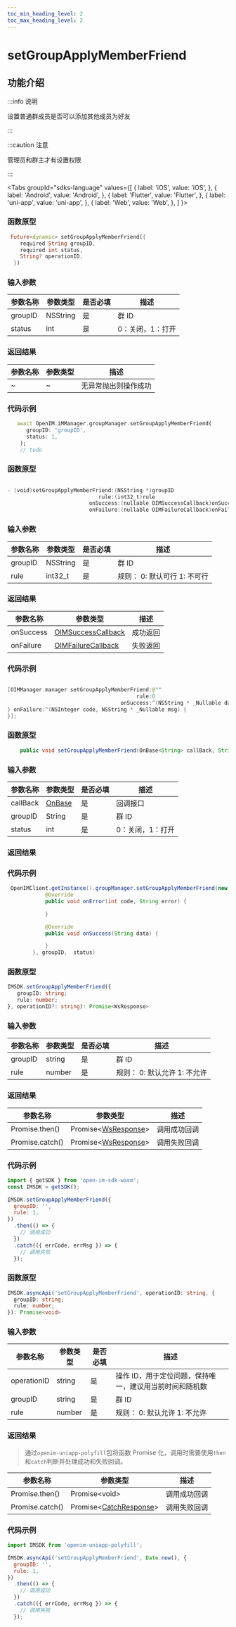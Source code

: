 ```yaml
---
toc_min_heading_level: 2
toc_max_heading_level: 2
---
```


# setGroupApplyMemberFriend

## 功能介绍

:::info 说明

设置普通群成员是否可以添加其他成员为好友

:::

:::caution 注意

管理员和群主才有设置权限

:::

<Tabs
groupId="sdks-language"
values={[
{ label: 'iOS', value: 'iOS', },
{ label: 'Android', value: 'Android', },
{ label: 'Flutter', value: 'Flutter', },
{ label: 'uni-app', value: 'uni-app', },
{ label: 'Web', value: 'Web', },
]
}>

<TabItem value="Flutter">

### 函数原型

```dart showLineNumbers
 Future<dynamic> setGroupApplyMemberFriend({
    required String groupID,
    required int status,
    String? operationID,
  })
```

### 输入参数

| 参数名称 | 参数类型 | 是否必填 | 描述             |
| -------- | -------- | -------- | ---------------- |
| groupID  | NSString | 是       | 群 ID            |
| status   | int      | 是       | 0：关闭，1：打开 |

### 返回结果

| 参数名称 | 参数类型 | 描述                 |
| -------- | -------- | -------------------- |
| ~        | ~        | 无异常抛出则操作成功 |

### 代码示例

```dart showLineNumbers
   await OpenIM.iMManager.groupManager.setGroupApplyMemberFriend(
      groupID: 'groupID',
      status: 1,
    );
    // todo
```

</TabItem>

<TabItem value="iOS">

### 函数原型

```swift showLineNumbers

- (void)setGroupApplyMemberFriend:(NSString *)groupID
                             rule:(int32_t)rule
                          onSuccess:(nullable OIMSuccessCallback)onSuccess
                          onFailure:(nullable OIMFailureCallback)onFailure;

```

### 输入参数

| 参数名称 | 参数类型 | 是否必填 | 描述                         |
| -------- | -------- | -------- | ---------------------------- |
| groupID  | NSString | 是       | 群 ID                        |
| rule     | int32_t  | 是       | 规则： 0: 默认可行 1: 不可行 |

### 返回结果

| 参数名称  | 参数类型                                               | 描述     |
| --------- | ------------------------------------------------------ | -------- |
| onSuccess | [OIMSuccessCallback](docs/sdks/callback/onSuccess.mdx) | 成功返回 |
| onFailure | [OIMFailureCallback](docs/sdks/callback/onError.mdx)   | 失败返回 |

### 代码示例

```swift showLineNumbers

[OIMManager.manager setGroupApplyMemberFriend:@""
                                         rule:0
                                    onSuccess:^(NSString * _Nullable data) {
} onFailure:^(NSInteger code, NSString * _Nullable msg) {
}];

```

</TabItem>

<TabItem value="Android">

### 函数原型

```java showLineNumbers
    public void setGroupApplyMemberFriend(OnBase<String> callBack, String groupID, int status)
```

### 输入参数

| 参数名称 | 参数类型                                | 是否必填 | 描述             |
| -------- | --------------------------------------- | -------- | ---------------- |
| callBack | [OnBase](docs/sdks/callback/onBase.mdx) | 是       | 回调接口         |
| groupID  | String                                  | 是       | 群 ID            |
| status   | int                                     | 是       | 0：关闭，1：打开 |

### 返回结果

### 代码示例

```java showLineNumbers
 OpenIMClient.getInstance().groupManager.setGroupApplyMemberFriend(new OnBase<String>() {
            @Override
            public void onError(int code, String error) {

            }

            @Override
            public void onSuccess(String data) {

            }
        }, groupID,  status)
```

</TabItem>

<TabItem value="Web">

### 函数原型

```ts showLineNumbers
IMSDK.setGroupApplyMemberFriend({
   groupID: string;
   rule: number;
}, operationID?: string): Promise<WsResponse>
```

### 输入参数

| 参数名称 | 参数类型 | 是否必填 | 描述                         |
| -------- | -------- | -------- | ---------------------------- |
| groupID  | string   | 是       | 群 ID                        |
| rule     | number   | 是       | 规则： 0: 默认允许 1: 不允许 |

### 返回结果

| 参数名称        | 参数类型                                             | 描述         |
| --------------- | ---------------------------------------------------- | ------------ |
| Promise.then()  | Promise<[WsResponse](docs/sdks/class/response.mdx)\> | 调用成功回调 |
| Promise.catch() | Promise<[WsResponse](docs/sdks/class/response.mdx)\> | 调用失败回调 |

### 代码示例

```js showLineNumbers
import { getSDK } from 'open-im-sdk-wasm';
const IMSDK = getSDK();

IMSDK.setGroupApplyMemberFriend({
  groupID: '',
  rule: 1,
})
  .then(() => {
    // 调用成功
  })
  .catch(({ errCode, errMsg }) => {
    // 调用失败
  });
```

</TabItem>

<TabItem value="uni-app">

### 函数原型

```ts showLineNumbers
IMSDK.asyncApi('setGroupApplyMemberFriend', operationID: string, {
  groupID: string;
  rule: number;
}): Promise<void>
```

### 输入参数

| 参数名称    | 参数类型 | 是否必填 | 描述                                                    |
| ----------- | -------- | -------- | ------------------------------------------------------- |
| operationID | string   | 是       | 操作 ID，用于定位问题，保持唯一，建议用当前时间和随机数 |
| groupID     | string   | 是       | 群 ID                                                   |
| rule        | number   | 是       | 规则： 0: 默认允许 1: 不允许                            |

### 返回结果

> 通过`openim-uniapp-polyfill`包将函数 Promise 化，调用时需要使用`then`和`catch`判断并处理成功和失败回调。

| 参数名称        | 参数类型                                                | 描述         |
| --------------- | ------------------------------------------------------- | ------------ |
| Promise.then()  | Promise<void\>                                          | 调用成功回调 |
| Promise.catch() | Promise<[CatchResponse](docs/sdks/class/response.mdx)\> | 调用失败回调 |

### 代码示例

```js showLineNumbers
import IMSDK from 'openim-uniapp-polyfill';

IMSDK.asyncApi('setGroupApplyMemberFriend', Date.now(), {
  groupID: '',
  rule: 1,
})
  .then(() => {
    // 调用成功
  })
  .catch(({ errCode, errMsg }) => {
    // 调用失败
  });
```

</TabItem>

</Tabs>
